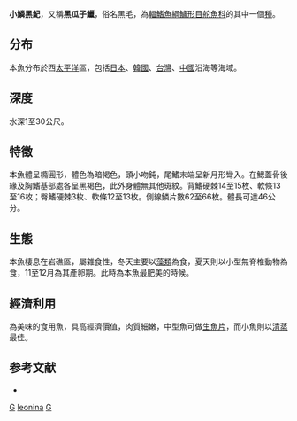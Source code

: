 {{Speciesbox 
| taxon = Girella leonina
| authority = [[Richardson|Richardson]], 1846
| status = NE
| status_system = iucn3.1
| synonyms = *''Crenidens leoninus''<br /><small>Richardson, 1846</small> 
}}

'''小鱗黑魢'''，又稱'''黑瓜子鱲'''，俗名黑毛，為[[輻鰭魚綱|輻鰭魚綱]][[鱸形目|鱸形目]][[舵魚科|舵魚科]]的其中一個[[種|種]]。

==分布==
本魚分布於西[[太平洋|太平洋]]區，包括[[日本|日本]]、[[韓國|韓國]]、[[台灣|台灣]]、[[中國|中國]]沿海等海域。

==深度==
水深1至30公尺。

==特徵==
本魚體呈橢圓形，體色為暗褐色，頭小吻鈍，尾鰭末端呈新月形彎入。在鰓蓋骨後緣及胸鰭基部處各呈黑褐色，此外身體無其他斑紋。背鰭硬棘14至15枚、軟條13至16枚；臀鰭硬棘3枚、軟條12至13枚。側線鱗片數62至66枚。體長可達46公分。

==生態==
本魚棲息在岩礁區，屬雜食性，冬天主要以[[藻類|藻類]]為食，夏天則以小型無脊椎動物為食，11至12月為其產卵期。此時為本魚最肥美的時候。

==經濟利用==
為美味的食用魚，具高經濟價值，肉質細嫩，中型魚可做[[生魚片|生魚片]]，而小魚則以[[清蒸|清蒸]]最佳。

==参考文献==
* {{TaiBNET| zh=黑瓜子鱲 | id=381910 | binomial=Girella leonina | authority=Richardson,1846 | var= | accessdate=2013-01-24}}
{{Taxonbar|from=Q2634915}}

[[Category:食用魚|G]]
[[Category:魢屬|leonina]]
[[Category:1846年描述的魚類|G]]